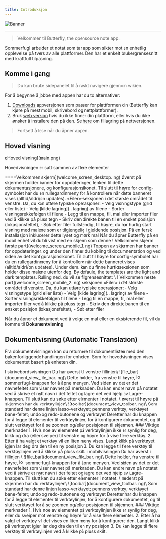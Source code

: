 ```yaml
---
title: Introduksjon
---
```



![Banner](/img/banner.png)

---

> Velkommen til Butterfly, the opensource note app.

Sommerfugl arbeider et notat som tar app som sikter mot en enhetlig opplevelse på tvers av alle plattformer. Den har et enkelt brukergrensesnitt med kraftfull tilpasning.

## Komme i gang

> Du kan bruke sidepanelet til å raskt navigere gjennom wikien.

For å begynne å jobbe med appen har du to alternativer:

1. [Downloads](/downloads) appversjonen som passer for plattformen din (Butterfly kan kjøre på mest mobil, skrivebord og nettplattformer).
2. Bruk [web version](https://web.butterfly.linwood.dev) hvis du ikke finner din plattform, eller hvis du ikke ønsker å installere den på den. Se [here](storage#web) om fillagring på nettversjonen.

> Fortsett å lese når du åpner appen.

## Hoved visning

εHoved visning](main.png)

Hovedvisningen er satt sammen av flere elementer

<Tabs syncKey="platform">
    <TabItem label="Desktop">
        ====Velkommen skjerm](welcome_screen_desktop. ng)
        Øverst på skjermen holder banner for oppdateringer, lenken til dette dokumentasjonene, og <Gear className="inline-icon"/> konfigurasjonsikonet. Til slutt til høyre for <Gear className="inline-icon"/> config-symbolet har du en rullegardinmeny for å kontrollere når dette banneret vises (alltid/aldri/on updates).
        «Filer»-seksjonen i det største området til venstre. Da, du kan utføre typiske operasjoner:
        - Velg visningstype (grid eller liste)
        - Velg [kilde lagring](.. lagring) av filene
        - Sorter visningsrekkefølgen til filene
        - Legg til en mappe, fil, mal eller importer filer ved å klikke på <Plus className="inline-icon"/> pluss tegn
        - Skriv den direkte banen til en ønsket posisjon (lokasjonsfeltet),
        - Søk etter filer
        fullstendig, til høyre, du har hurtig start visning med malene som er tilgjengelig i gjeldende posisjon. På en fersk installasjon inkluderer dette lyset og mørk mal
    </TabItem>
    <TabItem label="Mobile">
        Når du åpner Butterfly på en mobil enhet vil du bli vist med en skjerm som denne
        ! Velkommen skjerm første part](welcome_screen_mobile_1. ng)
        Toppen av skjermen har banner for oppdateringer, og under den finner du kobling til documnentation og ved siden av det <Gear className="inline-icon"/> konfigurasjonsikonet. Til slutt til høyre for <Gear className="inline-icon"/> config-symbolet har du en rullegardinmeny for å kontrollere når dette banneret vises (alltid/aldri/on updates).
        Under dem, kan du finne hurtigseksjonen som holder disse malene utenfor deg. By defaule, the templates are the light and dark templates.
        Rulling ned. du vil se filgrensesnittet:
        \
        ! Velkommen neste part](welcome_screen_mobile_2. ng)  
        seksjonen «Filer» i det største området til venstre. Da, du kan utføre typiske operasjoner:
        - Velg visningstype (grid eller liste)
        - Velg [kilde lagring](.. lagring) av filene
        - Sorter visningsrekkefølgen til filene
        - Legg til en mappe, fil, mal eller importer filer ved å klikke på <Plus className="inline-icon"/> pluss tegn
        - Skriv den direkte banen til en ønsket posisjon (lokasjonsfeltet),
        - Søk etter filer
 </TabItem>
</Tabs>

Når du åpner et dokument ved å velge en mal eller en eksisterende fil, vil du komme til **Dokumentvisning**

## Dokumentvisning (Automatic Translation)

Fra dokumentvisningen kan du returnere til dokumentlisten med den bakenforliggende handlingen for enheten. Som for hovedvisningen vises dokumentet basert på enheten din.

<Tabs syncKey="platform">
    <TabItem label="Desktop">
  I skrivebordsvisningen Du har øverst til venstre fillinjen\
  ![file_bar](document_view_file_bar. ng)\
  Dette holder, fra venstre til høyre, <img alt="logo" src={logo.src} className="inline-icon" width="16"/> sommerfugl-knappen for å åpne menyen. Ved siden av det er det navnefeltet som viser navnet på merknaden. Du kan endre navn på notatet ved å skrive et nytt navn i det feltet og lagre det ved hjelp av <FloppyDisk className="inline-icon"/> Lagre-knappen. Til slutt kan du <MagnifyingGlass className="inline-icon"/> søke etter elementer i notatet.
  \
  øverst til høyre på skjermen har du verktøylinjen\
  ![toolbar](document_view_toolbar. ng)\
  Som standard har denne linjen <ScribbleLoop className="inline-icon"/> lasso-verktøyet; <Pen className="inline-icon"/> pennens verktøy; verktøyet <Path className="inline-icon"/> bane-feltet; <ArrowCounterClockwise className="inline-icon"/> undo og <ArrowClockwise className="inline-icon"/> redo-butonene og verktøyet <Hand className="inline-icon"/> Deretter har du knappen <Plus className="inline-icon"/> for å legge til elementer til verktøylinjen, <Wrench className="inline-icon"/> for å konfigurere dokumentet, og til slutt verktøyet <Lock className="inline-icon"/> for å se zoomen og/eller posisjonen til skjermen.
  ### Viktige merknader
  1. Hvis noe av elementet på verktøylinjen ikke er synlig for deg, klikk og dra (eller sveiper) til venstre og høyre for å vise flere verktøy.
  2. Etter å ha valgt et verktøy vil en liten meny vises. Langt klikk på verktøyet igjen lar deg dra den til en ny posisjon
  3. Du kan legge til flere verktøy til verktøylinjen ved å klikke på <Plus className="inline-icon"/> pluss skilt.
 </TabItem>
 <TabItem label="Mobile">
  i mobilvisningen Du har øverst i fillinjen \
     ![file_bar](document_view_file_bar. ng)\
  Dette holder, fra venstre til høyre, <img alt="logo" src={logo.src} class="inline-icon" width="16"/> sommerfugl-knappen for å åpne menyen. Ved siden av det er det navnefeltet som viser navnet på merknaden. Du kan endre navn på notatet ved å skrive et nytt navn i det feltet og lagre det ved hjelp av <FloppyDisk className="inline-icon"/> Lagre-knappen. Til slutt kan du <MagnifyingGlass className="inline-icon"/> søke etter elementer i notatet.
  \
  nederst på skjermen har du verktøylinjen\
  ![toolbar](document_view_toolbar. ng)\
  Som standard har denne linjen <ScribbleLoop className="inline-icon"/> lasso-verktøyet; <Pen className="inline-icon" /> pennens verktøy; verktøyet <Path className="inline-icon"/> bane-feltet; <ArrowCounterClockwise className="inline-icon"/> undo og <ArrowClockwise className="inline-icon"/> redo-butonene og verktøyet <Hand className="inline-icon"/> Deretter har du knappen <Plus className="inline-icon"/> for å legge til elementer til verktøylinjen, <Wrench className="inline-icon"/> for å konfigurere dokumentet, og til slutt verktøyet <Lock className="inline-icon"/> for å se zoomen og/eller posisjonen til skjermen.
  ### Viktige merknader
  1. Hvis noe av elementet på verktøylinjen ikke er synlig for deg, eller du sveiper mot venstre og høyre for å vise flere elementer.
  2. Etter å ha valgt et verktøy vil det vises en liten meny for å konfigurere den. Langt klikk på verktøyet igjen lar deg dra den til en ny posisjon
  3. Du kan legge til flere verktøy til verktøylinjen ved å klikke på <Plus className="inline-icon"/> pluss skilt.
 </TabItem>
</Tabs>
